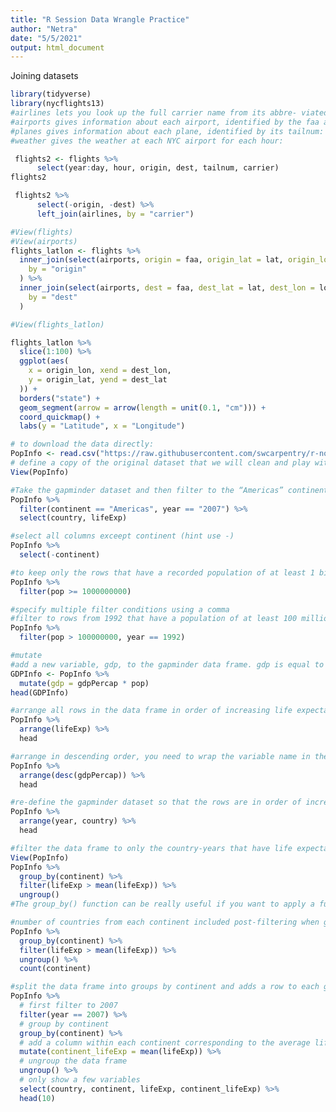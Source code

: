 ```yaml
---
title: "R Session Data Wrangle Practice"
author: "Netra"
date: "5/5/2021"
output: html_document
---
```


Joining datasets
```r
library(tidyverse)
library(nycflights13)
#airlines lets you look up the full carrier name from its abbre‐ viated code:
#airports gives information about each airport, identified by the faa airport code:
#planes gives information about each plane, identified by its tailnum:
#weather gives the weather at each NYC airport for each hour:

 flights2 <- flights %>%
      select(year:day, hour, origin, dest, tailnum, carrier)
flights2

 flights2 %>%
      select(-origin, -dest) %>%
      left_join(airlines, by = "carrier")
```

```r
#View(flights)
#View(airports)
flights_latlon <- flights %>%
  inner_join(select(airports, origin = faa, origin_lat = lat, origin_lon = lon),
    by = "origin"
  ) %>%
  inner_join(select(airports, dest = faa, dest_lat = lat, dest_lon = lon),
    by = "dest"
  )

#View(flights_latlon)

flights_latlon %>%
  slice(1:100) %>%
  ggplot(aes(
    x = origin_lon, xend = dest_lon,
    y = origin_lat, yend = dest_lat
  )) +
  borders("state") +
  geom_segment(arrow = arrow(length = unit(0.1, "cm"))) +
  coord_quickmap() +
  labs(y = "Latitude", x = "Longitude")
```

```r
# to download the data directly:
PopInfo <- read.csv("https://raw.githubusercontent.com/swcarpentry/r-novice-gapminder/gh-pages/_episodes_rmd/data/gapminder-FiveYearData.csv")
# define a copy of the original dataset that we will clean and play with 
View(PopInfo)
```

```r
#Take the gapminder dataset and then filter to the “Americas” continents and the year 2007, and then select the country and life expectancy variables.
PopInfo %>%
  filter(continent == "Americas", year == "2007") %>%
  select(country, lifeExp)
```


```r
#select all columns exceept continent (hint use -)
PopInfo %>% 
  select(-continent) 
```

```r
#to keep only the rows that have a recorded population of at least 1 billion, 
PopInfo %>% 
  filter(pop >= 1000000000) 
```

```r
#specify multiple filter conditions using a comma
#filter to rows from 1992 that have a population of at least 100 million in that year.
PopInfo %>% 
  filter(pop > 100000000, year == 1992) 
```

```r
#mutate
#add a new variable, gdp, to the gapminder data frame. gdp is equal to gdpPercap multiplied by pop, and then look at the first 6 rows of the data frame using the classic head() function.
GDPInfo <- PopInfo %>% 
  mutate(gdp = gdpPercap * pop) 
head(GDPInfo)
```

```r
#arrange all rows in the data frame in order of increasing life expectancy.
PopInfo %>% 
  arrange(lifeExp) %>%
  head

```

```r
#arrange in descending order, you need to wrap the variable name in the desc() function.
PopInfo %>% 
  arrange(desc(gdpPercap)) %>%
  head
```

```r
#re-define the gapminder dataset so that the rows are in order of increasing year, and the countries are in alphabetical order within each year (the secondary arrange variable).
PopInfo %>% 
  arrange(year, country) %>% 
  head
```

```r
#filter the data frame to only the country-years that have life expectancy above the average life expectancy for their continent
View(PopInfo)
PopInfo %>%
  group_by(continent) %>%
  filter(lifeExp > mean(lifeExp)) %>%
  ungroup()
#The group_by() function can be really useful if you want to apply a function independently within groups of observations (where the groups are specified by a categorical variable in your data frame). Think of group_by() as splitting your data frame into several separate data frames based on the categorical variable you specify. All functions that you apply to the grouped data frame are applied separately to each group until you specify an ungroup() function.
```

```r
#number of countries from each continent included post-filtering when grouping by continent is:
PopInfo %>%
  group_by(continent) %>%
  filter(lifeExp > mean(lifeExp)) %>%
  ungroup() %>%
  count(continent)
```

```r
#split the data frame into groups by continent and adds a row to each group corresponding to the average life expectancy of all of the countries in that group/continent
PopInfo %>% 
  # first filter to 2007
  filter(year == 2007) %>%
  # group by continent
  group_by(continent) %>%
  # add a column within each continent corresponding to the average life expectancy
  mutate(continent_lifeExp = mean(lifeExp)) %>%
  # ungroup the data frame
  ungroup() %>% 
  # only show a few variables
  select(country, continent, lifeExp, continent_lifeExp) %>%
  head(10)
```

